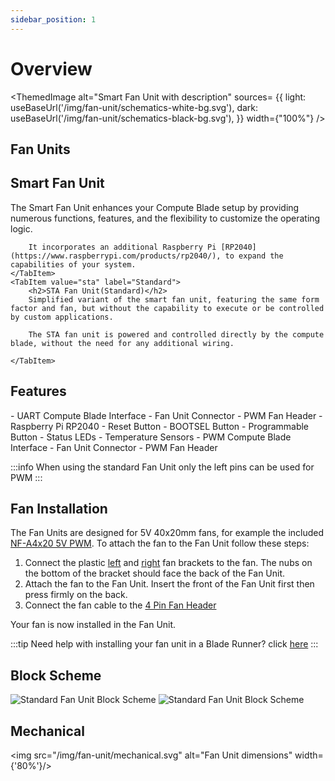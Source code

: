 ```yaml
---
sidebar_position: 1
---
```



# Overview

<ThemedImage
    alt="Smart Fan Unit with description"
    sources= {{
        light: useBaseUrl('/img/fan-unit/schematics-white-bg.svg'),
        dark: useBaseUrl('/img/fan-unit/schematics-black-bg.svg'),
    }}
    width={"100%"}
/>



## Fan Units

<Tabs groupId="fanunit" defaultValue="smart">
    <TabItem value="smart" label="Smart">
        <h2>Smart Fan Unit</h2>
        The Smart Fan Unit enhances your Compute Blade setup by providing numerous functions, features, and the flexibility to customize the operating logic.

        It incorporates an additional Raspberry Pi [RP2040](https://www.raspberrypi.com/products/rp2040/), to expand the capabilities of your system.
    </TabItem>
    <TabItem value="sta" label="Standard">
        <h2>STA Fan Unit(Standard)</h2>
        Simplified variant of the smart fan unit, featuring the same form factor and fan, but without the capability to execute or be controlled by custom applications.
        
        The STA fan unit is powered and controlled directly by the compute blade, without the need for any additional wiring.

    </TabItem>
</Tabs>

## Features
<Tabs groupId="fanunit" defaultValue="smart">
    <TabItem value="smart" label="Smart">
        - UART Compute Blade Interface
        - Fan Unit Connector
        - PWM Fan Header
        - Raspberry Pi RP2040
        - Reset Button
        - BOOTSEL Button
        - Programmable Button
        - Status LEDs
        - Temperature Sensors
    </TabItem>
    <TabItem value="sta" label="Standard">
        - PWM Compute Blade Interface
        - Fan Unit Connector
        - PWM Fan Header
    </TabItem>
</Tabs>

:::info
    When using the standard Fan Unit only the left pins can be used for PWM
:::

## Fan Installation

The Fan Units are designed for 5V 40x20mm fans, for example the included [NF-A4x20 5V PWM](https://noctua.at/en/products/fan/nf-a4x20-5v-pwm). To attach the fan to the Fan Unit follow these steps:

1. Connect the plastic [left](https://github.com/uptime-industries/compute-blade/blob/main/fan-unit/fan-bracket/left.stl) and [right](https://github.com/uptime-industries/compute-blade/blob/main/fan-unit/fan-bracket/right.stl) fan brackets to the fan.
The nubs on the bottom of the bracket should face the back of the Fan Unit.
2. Attach the fan to the Fan Unit. Insert the front of the Fan Unit first then press firmly on the back.
3. Connect the fan cable to the [4 Pin Fan Header](https://www.molex.com/en-us/products/part-detail/0470531000)

Your fan is now installed in the Fan Unit.

:::tip
    Need help with installing your fan unit in a Blade Runner? click [here](/blade-runner/)
:::

## Block Scheme

<Tabs groupId="fanunit" defaultValue="smart">
    <TabItem value="smart" label="Smart">
        <img src="/img/fan-unit/smart-block.svg" alt="Standard Fan Unit Block Scheme" width={'50%'}/>
    </TabItem>
    <TabItem value="sta" label="Standard">
        <img src="/img/fan-unit/sta-block.svg" alt="Standard Fan Unit Block Scheme" width={'70%'}/>
    </TabItem>
</Tabs>

## Mechanical

<img src="/img/fan-unit/mechanical.svg" alt="Fan Unit dimensions" width={'80%'}/>

